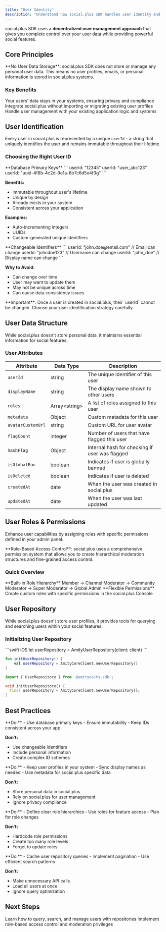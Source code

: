```yaml
---
title: "User Identity"
description: "Understand how social.plus SDK handles user identity and data management without storing personal information."
---
```


social.plus SDK uses a **decentralized user management approach** that gives you complete control over your user data while providing powerful social features.

## Core Principles

<Info>
**No User Data Storage**: social.plus SDK does not store or manage any personal user data. This means no user profiles, emails, or personal information is stored in social.plus systems.
</Info>

### Key Benefits

<CardGroup cols={3}>
<Card title="Privacy First" icon="shield-check">
Your users' data stays in your systems, ensuring privacy and compliance
</Card>

<Card title="No Migration" icon="database">
Integrate social.plus without importing or migrating existing user profiles
</Card>

<Card title="Full Control" icon="gear">
Handle user management with your existing application logic and systems
</Card>
</CardGroup>

## User Identification

Every user in social.plus is represented by a unique `userId` - a string that uniquely identifies the user and remains immutable throughout their lifetime.

### Choosing the Right User ID

<Tabs>
<Tab title="✅ Recommended">
**Database Primary Keys**
```
userId: "12345"
userId: "user_abc123"
userId: "uuid-4f8b-4c2d-9e1a-8b7c6d5e4f3g"
```

**Benefits:**
- Immutable throughout user's lifetime
- Unique by design
- Already exists in your system
- Consistent across your application

**Examples:**
- Auto-incrementing integers
- UUIDs
- Custom-generated unique identifiers
</Tab>

<Tab title="❌ Not Recommended">
**Changeable Identifiers**
```
userId: "john.doe@email.com"    // Email can change
userId: "johndoe123"            // Username can change
userId: "john_doe"              // Display name can change
```

**Why to Avoid:**
- Can change over time
- User may want to update them
- May not be unique across time
- Can cause data consistency issues
</Tab>
</Tabs>

<Warning>
**Important**: Once a user is created in social.plus, their `userId` cannot be changed. Choose your user identification strategy carefully.
</Warning>

## User Data Structure

While social.plus doesn't store personal data, it maintains essential information for social features:

### User Attributes

<div className="overflow-x-auto">
<table>
<thead>
<tr>
<th>Attribute</th>
<th>Data Type</th>
<th>Description</th>
</tr>
</thead>
<tbody>
<tr>
<td><code>userId</code></td>
<td>string</td>
<td>The unique identifier of this user</td>
</tr>
<tr>
<td><code>displayName</code></td>
<td>string</td>
<td>The display name shown to other users</td>
</tr>
<tr>
<td><code>roles</code></td>
<td>Array&lt;string&gt;</td>
<td>A list of roles assigned to this user</td>
</tr>
<tr>
<td><code>metadata</code></td>
<td>Object</td>
<td>Custom metadata for this user</td>
</tr>
<tr>
<td><code>avatarCustomUrl</code></td>
<td>string</td>
<td>Custom URL for user avatar</td>
</tr>
<tr>
<td><code>flagCount</code></td>
<td>integer</td>
<td>Number of users that have flagged this user</td>
</tr>
<tr>
<td><code>hashFlag</code></td>
<td>Object</td>
<td>Internal hash for checking if user was flagged</td>
</tr>
<tr>
<td><code>isGlobalBan</code></td>
<td>boolean</td>
<td>Indicates if user is globally banned</td>
</tr>
<tr>
<td><code>isDeleted</code></td>
<td>boolean</td>
<td>Indicates if user is deleted</td>
</tr>
<tr>
<td><code>createdAt</code></td>
<td>date</td>
<td>When the user was created in social.plus</td>
</tr>
<tr>
<td><code>updatedAt</code></td>
<td>date</td>
<td>When the user was last updated</td>
</tr>
</tbody>
</table>
</div>

## User Roles & Permissions

Enhance user capabilities by assigning roles with specific permissions defined in your admin panel.

<Info>
**Role-Based Access Control**: social.plus uses a comprehensive permission system that allows you to create hierarchical moderation structures and fine-grained access control.
</Info>

### Quick Overview

<CardGroup cols={2}>
<Card title="Default Roles" icon="users">
**Built-in Role Hierarchy**  
Member → Channel Moderator → Community Moderator → Super Moderator → Global Admin
</Card>

<Card title="Custom Roles" icon="settings">
**Flexible Permissions**  
Create custom roles with specific permissions in the social.plus Console
</Card>
</CardGroup>

## User Repository

While social.plus doesn't store user profiles, it provides tools for querying and searching users within your social features.

### Initializing User Repository

<CodeGroup>
```swift iOS
let userRepository = AmityUserRepository(client: client)
```

```kotlin Android
fun initUserRepository() {
    val userRepository = AmityCoreClient.newUserRepository()
}
```

```typescript TypeScript
import { UserRepository } from '@amityco/ts-sdk';
```

```dart Flutter
void initUserRepository() {
  final userRepository = AmityCoreClient.newUserRepository();
}
```
</CodeGroup>

## Best Practices

<CardGroup cols={2}>
<Card title="User ID Strategy" icon="key">
**Do:**
- Use database primary keys
- Ensure immutability
- Keep IDs consistent across your app

**Don't:**
- Use changeable identifiers
- Include personal information
- Create complex ID schemes
</Card>

<Card title="Data Management" icon="database">
**Do:**
- Keep user profiles in your system
- Sync display names as needed
- Use metadata for social.plus specific data

**Don't:**
- Store personal data in social.plus
- Rely on social.plus for user management
- Ignore privacy compliance
</Card>

<Card title="Role Management" icon="user-shield">
**Do:**
- Define clear role hierarchies
- Use roles for feature access
- Plan for role changes

**Don't:**
- Hardcode role permissions
- Create too many role levels
- Forget to update roles
</Card>

<Card title="Performance" icon="zap">
**Do:**
- Cache user repository queries
- Implement pagination
- Use efficient search patterns

**Don't:**
- Make unnecessary API calls
- Load all users at once
- Ignore query optimization
</Card>
</CardGroup>

## Next Steps

<CardGroup cols={2}>
<Card title="User Operations" icon="user-gear" href="/social-plus-sdk/core-concepts/user-management/user-operations">
Learn how to query, search, and manage users with repositories
</Card>

<Card title="Roles & Permissions" icon="shield-check" href="/social-plus-sdk/core-concepts/user-management/roles-permissions">
Implement role-based access control and moderation privileges
</Card>
</CardGroup>
